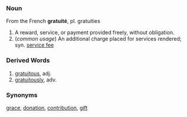 ===Noun===

From the French '''gratuit&eacute;''', pl. gratuities

#A reward, service, or payment provided freely, without obligation.
#(''common usage'') An additional charge placed for services rendered; syn. [[service fee]]

===Derived Words===

#[[gratuitous]], adj.
#[[gratuitously]], adv.

===Synonyms===

[[grace]], [[donation]], [[contribution]], [[gift]]